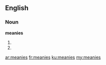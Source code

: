 ==English==

===Noun===
'''meanies'''

# {{plural of|[[meany]]}}
# {{plural of|[[meanie]]}}

[[ar:meanies]]
[[fr:meanies]]
[[ku:meanies]]
[[my:meanies]]